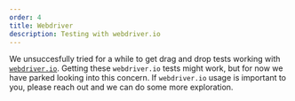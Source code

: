 ```yaml
---
order: 4
title: Webdriver
description: Testing with webdriver.io
---
```


We unsuccesfully tried for a while to get drag and drop tests working with [`webdriver.io`](https://webdriver.io/docs/api/element/dragAndDrop/). Getting these `webdriver.io` tests might work, but for now we have parked looking into this concern. If `webdriver.io` usage is important to you, please reach out and we can do some more exploration.

